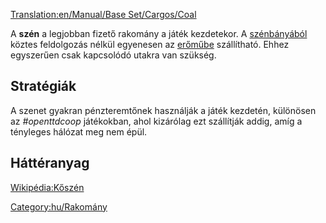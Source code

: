 [[Translation:en/Manual/Base Set/Cargos/Coal]]

{{hu/Manual/Base Set/Cargos/Rakomány|név     = Szén
|kép     = en/Manual/Base Set/Cargos/Coal.png
|termeli = [[hu/Manual/Base Set/Industries/Szénbánya|Szénbánya]]
|fogadja = [[hu/Manual/Base Set/Industries/Erőmű|Erőmű]]
}}

A '''szén''' a legjobban fizető rakomány a játék kezdetekor. A [[hu/Manual/Base Set/Industries/Szénbánya|szénbányából]] köztes feldolgozás nélkül egyenesen az [[hu/Manual/Base Set/Industries/Erőmű|erőműbe]] szállítható. Ehhez egyszerűen csak kapcsolódó utakra van szükség.

==Stratégiák==
A szenet gyakran pénzteremtőnek használják a játék kezdetén, különösen az ''#openttdcoop'' játékokban, ahol kizárólag ezt szállítják addig, amíg a tényleges hálózat meg nem épül.

==Háttéranyag==
[http://hu.wikipedia.org/wiki/Kőszén Wikipédia:Kőszén]

[[Category:hu/Rakomány]]